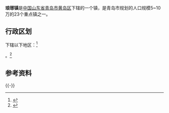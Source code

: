 {{中国乡级行政区|37/02/11/102/000}}
'''琅琊镇'''是[[中华人民共和国|中国]][[山东省|山东省]][[青岛市|青岛市]][[黄岛区|黄岛区]]下辖的一个镇，是青岛市规划的人口规模5~10万的23个重点镇之一。

== 行政区划 ==
下辖以下地区：<ref>{{PRC admin/ref sgc|37/02/11/102/000}}</ref>

{{PRC admin/children|37/02/11/102/000}}。<ref>{{Cite web|url=http://www.stats.gov.cn/tjsj/tjbz/tjyqhdmhcxhfdm/2015/37/02/11/370211102.html|title=统计用区划和城乡划分代码/山东省/青岛市/黄岛区/琅琊镇|accessdate=2017-04-23|author=国家统计局|date=2015-09-30|publisher=|archive-date=2017-04-27|archive-url=https://web.archive.org/web/20170427023649/http://www.stats.gov.cn/tjsj/tjbz/tjyqhdmhcxhfdm/2015/37/02/11/370211102.html|dead-url=no}}</ref>

== 参考资料 ==
{{Reflist}}
{{-}}
{{青岛市黄岛区行政区划}}
{{PRC admin/navcat|37/02/11/102/000}}